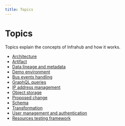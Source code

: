 ```yaml
---
title: Topics
---
```


# Topics

Topics explain the concepts of Infrahub and how it works.

- [Architecture](./architecture.mdx)
- [Artifact](./artifact.mdx)
- [Data lineage and metadata](./metadata.mdx)
- [Demo environment](./local-demo-environment.mdx)
- [Bus events handling](./event-handling.mdx)
- [GraphQL queries](./graphql.mdx)
- [IP address management](./ipam.mdx)
- [Object storage](./object-storage.mdx)
- [Proposed change](./proposed-change.mdx)
- [Schema](./schema.mdx)
- [Transformation](./transformation.mdx)
- [User management and authentication](./auth.mdx)
- [Resources testing framework](./resources-testing-framework.mdx)